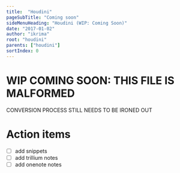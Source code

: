 ```yaml
---
title:  "Houdini"
pageSubTitle: "Coming soon"
sideMenuHeading: "Houdini (WIP: Coming Soon)"
date: "2017-01-02"
author: "ikrima"
root: "houdini"
parents: ["houdini"]
sortIndex: 0
---
```


# WIP COMING SOON: THIS FILE IS MALFORMED

CONVERSION PROCESS STILL NEEDS TO BE IRONED OUT

# Action items

- [ ] add snippets
- [ ] add trillium notes
- [ ] add onenote notes

